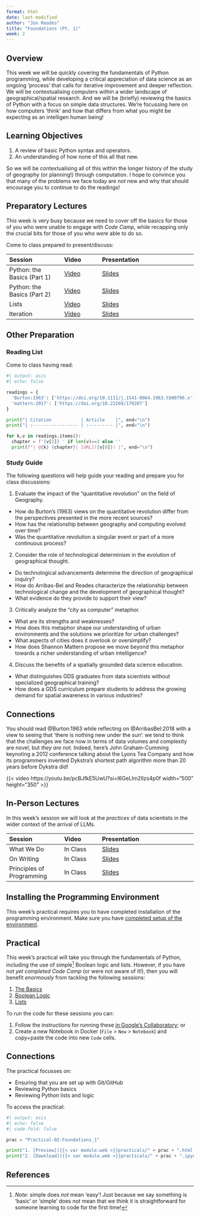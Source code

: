 ```yaml
---
format: html
date: last-modified
author: "Jon Reades"
title: "Foundations (Pt. 1)"
week: 2
---
```


## Overview

This week we will be quickly covering the fundamentals of Python programming, while developing a critical appreciation of data science as an ongoing 'process' that calls for iterative improvement and deeper reflection. We will be contextualising computers within a wider landscape of geographical/spatial research. And we will be (briefly) reviewing the basics of Python with a focus on simple data structures. We're focussing here on how computers 'think' and how that differs from what you might be expecting as an intelligen human being! 

::: {.callout-important}
## Learning Objectives

1. A review of basic Python syntax and operators.
2. An understanding of how none of this all that new.

::: 

So we will be contextualising all of this within the longer history of the study of geography (or planning!) through computation. I hope to convince you that many of the problems we face today are _not_ new and why that should encourage you to continue to do the readings!

## Preparatory Lectures

This week is very busy because we need to cover off the basics for those of you who were unable to engage with *Code Camp*, while recapping only the crucial bits for those of you who *were* able to do so.

Come to class prepared to present/discuss:

| Session | Video | Presentation | 
| :------ | :---- | :----------- | 
| Python: the Basics (Part 1) | [Video]({{< var vids.basics1 >}}) | [Slides](../lectures/{{< meta week >}}.4-Python_the_Basics-1.qmd) | 
| Python: the Basics (Part 2) | [Video]({{< var vids.basics2 >}}) | [Slides](../lectures/{{< meta week >}}54-Python_the_Basics-2.qmd) | 
| Lists | [Video]({{< var vids.lists >}})  | [Slides](../lectures/{{< meta week >}}.6-Lists.qmd) | 
| Iteration| [Video]({{< var vids.iteration >}}) | [Slides](../lectures/{{< meta week >}}.7-Iteration.qmd) | 

## Other Preparation

### Reading List

Come to class having read:

```python
#| output: asis
#| echo: false

readings = {
  'Burton:1963': ['https://doi.org/10.1111/j.1541-0064.1963.tb00796.x'], 
  'mattern:2017': ['https://doi.org/10.22269/170207']
}

print("| Citation           | Article    |", end="\n")
print("| :----------------- | :--------- |", end="\n")

for k,v in readings.items():
  chapter = f'{v[2]} ' if len(v)==3 else ''
  print(f"| @{k} {chapter}| [URL]({v[0]}) |", end="\n")

```

### Study Guide

The following questions will help guide your reading and prepare you for class discussions: 

1. Evaluate the impact of the "quantitative revolution" on the field of Geography.
  - How do Burton's (1963) views on the quantitative revolution differ from the perspectives presented in the more recent sources?
  - How has the relationship between geography and computing evolved over time?
  - Was the quantitative revolution a singular event or part of a more continuous process?
2. Consider the role of technological determinism in the evolution of geographical thought.
  - Do technological advancements determine the direction of geographical inquiry?
  - How do Arribas-Bel and Reades characterize the relationship between technological change and the development of geographical thought?
  - What evidence do they provide to support their view?
3. Critically analyze the "city as computer" metaphor.
  - What are its strengths and weaknesses?
  - How does this metaphor shape our understanding of urban environments and the solutions we prioritize for urban challenges?
  - What aspects of cities does it overlook or oversimplify?
  - How does Shannon Mattern propose we move beyond this metaphor towards a richer understanding of urban intelligence?
4. Discuss the benefits of a spatially grounded data science education.
  - What distinguishes GDS graduates from data scientists without specialized geographical training?
  - How does a GDS curriculum prepare students to address the growing demand for spatial awareness in various industries?

::: {.callout-tip}

## Connections

You should read @Burton:1963 while reflecting on @ArribasBel:2018 with a view to seeing that 'there is nothing new under the sun': we tend to think that the challenges we face now in terms of data volumes and complexity are novel, but *they are not*. Indeed, here's John Graham-Cumming keynoting a 2012 conference talking about the Lyons Tea Company and how its programmers invented Dykstra's shortest path algorithm more than 20 years before Dykstra did!

:::

{{< video https://youtu.be/pcBJfkE5UwU?si=l6GeLIm2Ilzs4p0f width="500" height="350" >}}

## In-Person Lectures

In this week's session we will look at the *practices* of data scientists in the wider context of the arrival of LLMs.

| Session | Video | Presentation | 
| :------ | :---- | :----------- | 
| What We Do         | In Class | [Slides](../lectures/{{< meta week >}}.1-What_We_Do.qmd)   |
| On Writing         | In Class | [Slides](../lectures/{{< meta week >}}.2-On_Writing.qmd)       |
| Principles of Programming | In Class | [Slides](../lectures/{{< meta week >}}.3-Principles_of_Programming.qmd) |

## Installing the Programming Environment

This week's practical requires you to have completed installation of the programming environment. Make sure you have [completed setup of the environment]({{< var module.sds >}}).

## Practical

This week's practical will take you through the fundamentals of Python, including the use of simple^[*Note*: simple does *not* mean 'easy'! Just because we say something is 'basic' or 'simple' does *not* mean that we think it is straightforward for someone learning to code for the first time!] Boolean logic and lists. However, if you have *not yet completed Code Camp* (or were not aware of it!), then you will benefit *enormously* from tackling the following sessions:

1. [The Basics](https://jreades.github.io/code-camp/lessons/The_Basics.html)
2. [Boolean Logic](https://jreades.github.io/code-camp/lessons/Boolean_Logic.html)
3. [Lists](https://jreades.github.io/code-camp/lessons/Lists.html)

To run the code for these sessions you can:

1. Follow the instructions for running these [in Google's Collaboratory](https://jreades.github.io/sds_env/req/code_camp.html); or 
2. Create a new Notebook in Docker (`File` > `New` > `Notebook`) and copy+paste the code into new `Code` cells.

::: {.callout-tip}
## Connections

The practical focusses on:

- Ensuring that you are set up with Git/GitHub
- Reviewing Python basics
- Reviewing Python lists and logic
:::

To access the practical:

```python
#| output: asis
#| echo: false
#| code-fold: false

prac = "Practical-02-Foundations_1"

print("1. [Preview]({{< var module.web >}}practicals/" + prac + ".html)")
print("2. [Download]({{< var module.web >}}practicals/" + prac + ".ipynb)")

```

## References
